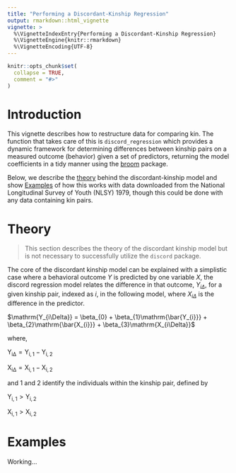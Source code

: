 ```yaml
---
title: "Performing a Discordant-Kinship Regression"
output: rmarkdown::html_vignette
vignette: >
  %\VignetteIndexEntry{Performing a Discordant-Kinship Regression}
  %\VignetteEngine{knitr::rmarkdown}
  %\VignetteEncoding{UTF-8}
---
```


```r
knitr::opts_chunk$set(
  collapse = TRUE,
  comment = "#>"
)
```

# Introduction

This vignette describes how to restructure data for comparing kin. The function that takes care of this is `discord_regression` which provides a dynamic framework for determining differences between kinship pairs on a measured outcome (behavior) given a set of predictors, returning the model coefficients in a tidy manner using the [broom](https://broom.tidymodels.org) package.

Below, we describe the [theory] behind the discordant-kinship model and show [Examples] of how this works with data downloaded from the National Longitudinal Survey of Youth (NLSY) 1979, though this could be done with any data containing kin pairs.

# Theory

> This section describes the theory of the discordant kinship model but is not necessary to successfully utilize the `discord` package.

The core of the discordant kinship model can be explained with a simplistic case where a behavioral outcome $Y$ is predicted by one variable $X$, the discord regression model relates the difference in that outcome, $Y_{i\Delta}$, for a given kinship pair, indexed as $i$, in the following model, where $X_{i\Delta}$ is the difference in the predictor.

$\mathrm{Y_{i\Delta}} = \beta_{0} + \beta_{1}\mathrm{\bar{Y_{i}}} + \beta_{2}\mathrm{\bar{X_{i}}} + \beta_{3}\mathrm{X_{i\Delta}}$

where,

$\mathrm{Y_{i\Delta}} = \mathrm{Y_{i,1}} - \mathrm{Y_{i,2}}$

$\mathrm{X_{i\Delta}} = \mathrm{X_{i,1}} - \mathrm{X_{i,2}}$

and $1$ and $2$ identify the individuals within the kinship pair, defined by

$\mathrm{Y_{i,1}} > \mathrm{Y_{i,2}}$

$\mathrm{X_{i,1}} > \mathrm{X_{i,2}}$

# Examples

Working...
